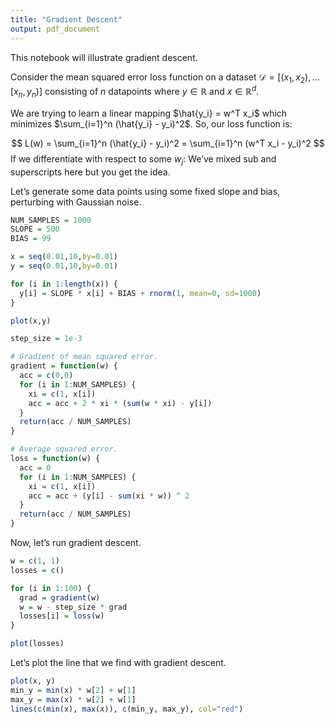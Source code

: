 ```yaml
---
title: "Gradient Descent"
output: pdf_document 
---
```


This notebook will illustrate gradient descent. 

Consider the mean squared error loss function on a dataset $\mathcal{D} = [(x_1,x_2), \dots [x_n, y_n)]$ consisting of $n$ datapoints where $y \in \mathbb{R}$ and $x \in \mathbb{R}^d$. 

We are trying to learn a linear mapping $\hat{y_i} = w^T x_i$ which minimizes $\sum_{i=1}^n (\hat{y_i} - y_i)^2$. So, our loss function is: 

$$
L(w) = \sum_{i=1}^n (\hat{y_i} - y_i)^2 = \sum_{i=1}^n (w^T x_i - y_i)^2
$$
If we differentiate with respect to some $w_j$: 
\begin{align*}
\frac{dL_i}{dw_j} &= \frac{d}{dw_j}(w^Tx_i - y_i)^2  \\
&= \frac{d}{dw_j} (w^Tx_i)^2 + y_i^2 - 2w^Tx_iy_i \\
&= 2w_jx_i^j - 2x_i^jy_i 
\end{align*}
We've mixed sub and superscripts here but you get the idea. 

\begin{align*}
\frac{dL_i}{dw} &= 2x_iw^Tx_i - 2x_i y_i \\
\frac{dL}{dw} &= \sum_{i=1}^n 2 x_i (w^T x_i - y_i) \\
\end{align*}

Let's generate some data points using some fixed slope and bias, perturbing with Gaussian noise. 
```r
NUM_SAMPLES = 1000
SLOPE = 500
BIAS = 99

x = seq(0.01,10,by=0.01)
y = seq(0.01,10,by=0.01)

for (i in 1:length(x)) {
  y[i] = SLOPE * x[i] + BIAS + rnorm(1, mean=0, sd=1000)
}

plot(x,y)
```


```r
step_size = 1e-3

# Gradient of mean squared error. 
gradient = function(w) {
  acc = c(0,0)
  for (i in 1:NUM_SAMPLES) {
    xi = c(1, x[i])
    acc = acc + 2 * xi * (sum(w * xi) - y[i])
  }
  return(acc / NUM_SAMPLES)
}

# Average squared error. 
loss = function(w) {
  acc = 0
  for (i in 1:NUM_SAMPLES) {
    xi = c(1, x[i])
    acc = acc + (y[i] - sum(xi * w)) ^ 2
  }
  return(acc / NUM_SAMPLES)
}
```

Now, let's run gradient descent. 
```r
w = c(1, 1)
losses = c()

for (i in 1:100) {
  grad = gradient(w)
  w = w - step_size * grad
  losses[i] = loss(w)
}

plot(losses)
```

Let's plot the line that we find with gradient descent. 
```r
plot(x, y)
min_y = min(x) * w[2] + w[1]
max_y = max(x) * w[2] + w[1]
lines(c(min(x), max(x)), c(min_y, max_y), col="red")
```



